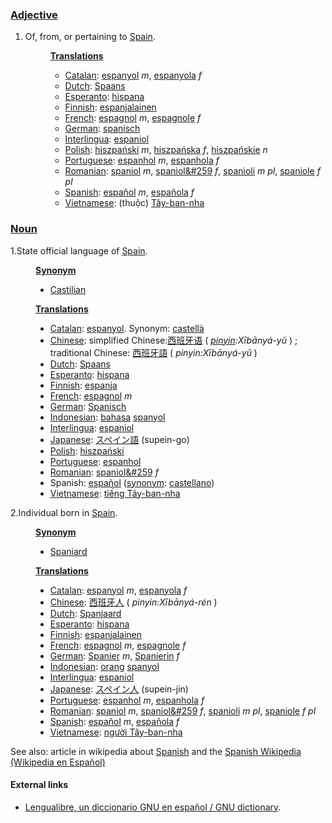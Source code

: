 ===[[Adjective]]===
#Of, from, or pertaining to [[w:Spain|Spain]].
#:'''[[Translation]]s'''
#:*[[Catalan]]: [[espanyol]] ''m'', [[espanyola]] ''f''
#:*[[Dutch]]: [[Spaans]]
#:*[[Esperanto]]: [[hispana]]
#:*[[Finnish]]: [[espanjalainen]]
#:*[[French]]: [[espagnol]] ''m'', [[espagnole]] ''f''
#:*[[German]]: [[spanisch]]
#:*[[Interlingua]]: [[espaniol]]
#:*[[Polish]]: [[hiszpański]] ''m'', [[hiszpańska]] ''f'', [[hiszpańskie]] ''n''
#:*[[Portuguese]]: [[espanhol]] ''m'', [[espanhola]] ''f''
#:*[[Romanian]]: [[spaniol]] ''m'', [[spaniol&#259]] ''f'', [[spanioli]] ''m pl'', [[spaniole]] ''f pl''
#:*[[Spanish]]: [[español]] ''m'', [[española]] ''f''
#:*[[Vietnamese]]: (thuộc) [[Tây-ban-nha]]

===[[Noun]]===
1.State official language of [[w:Spain|Spain]].
:'''[[Synonym]]'''
:*[[Castilian]]
:'''[[Translation]]s'''
:*[[Catalan]]: [[espanyol]]. Synonym: [[castellà]]
:*[[Chinese]]: simplified Chinese:[[西班牙语]] ( ''[[pinyin]]:Xībānyá-yǔ'' ) ; traditional Chinese: [[西班牙語]]  ( ''pinyin:Xībānyá-yǔ'' ) 
:*[[Dutch]]: [[Spaans]]
:*[[Esperanto]]: [[hispana]]
:*[[Finnish]]: [[espanja]]
:*[[French]]: [[espagnol]] ''m''
:*[[German]]: [[Spanisch]]
:*[[Indonesian]]: [[bahasa]] [[spanyol]]
:*[[Interlingua]]: [[espaniol]]
:*[[Japanese]]: [[スペイン語]] (supein-go)
:*[[Polish]]: [[hiszpański]]
:*[[Portuguese]]: [[espanhol]]
:*[[Romanian]]: [[spaniol&#259]] ''f''
:*Spanish: [[español]] ([[synonym]]: [[castellano]])
:*[[Vietnamese]]: [[tiếng Tây-ban-nha]]

2.Individual born in [[w:Spain|Spain]].
:'''[[Synonym]]'''
:*[[Spaniard]]
:'''[[Translation]]s'''
:*[[Catalan]]: [[espanyol]] ''m'', [[espanyola]] ''f''
:*[[Chinese]]: [[西班牙人]] ( ''pinyin:Xībānyá-rén'' )
:*[[Dutch]]: [[Spanjaard]]
:*[[Esperanto]]: [[hispana]]
:*[[Finnish]]: [[espanjalainen]]
:*[[French]]: [[espagnol]] ''m'', [[espagnole]] ''f''
:*[[German]]: [[Spanier]] ''m'', [[Spanierin]] ''f''
:*[[Indonesian]]: [[orang]] [[spanyol]]
:*[[Interlingua]]: [[espaniol]]
:*[[Japanese]]: [[スペイン人]] (supein-jin)
:*[[Portuguese]]:  [[espanhol]] ''m'', [[espanhola]] ''f''
:*[[Romanian]]: [[spaniol]] ''m'', [[spaniol&#259]] ''f'', [[spanioli]] ''m pl'', [[spaniole]] ''f pl''
:*[[Spanish]]: [[español]] ''m'', [[española]] ''f''
:*[[Vietnamese]]: [[người Tây-ban-nha]]

See also: article in wikipedia about [[w:Spanish|Spanish]] and the [http://es.wikipedia.org Spanish Wikipedia (Wikipedia en Español)]

==== External links====
*[http://gnucvs.vlsm.org/wwwes/lengualibre/inicio.html Lengualibre, un diccionario GNU en español / GNU dictionary].